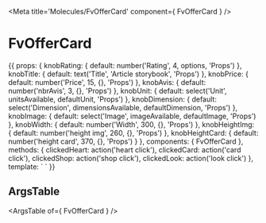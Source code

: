 
<Meta title='Molecules/FvOfferCard' component={ FvOfferCard } />

# FvOfferCard

<Canvas>
<Story name='Common' height='150px'>{{
  props: {
    knobRating: {
      default: number('Rating', 4, options, 'Props')
    },
    knobTitle: {
      default: text('Title', 'Article storybook', 'Props')
    },
    knobPrice: {
      default: number('Price', 15, {}, 'Props')
    },
    knobAvis: {
      default: number('nbrAvis', 3, {}, 'Props')
    },
    knobUnit: {
      default: select('Unit', unitsAvailable, defaultUnit, 'Props')
    },
    knobDimension: {
      default: select('Dimension', dimensionsAvailable, defaultDimension, 'Props')
    },
    knobImage: {
      default: select('Image', imageAvailable, defaultImage, 'Props')
    },
    knobWidth: {
      default: number('Width', 300, {}, 'Props')
    },
    knobHeightImg: {
      default: number('height img', 260, {}, 'Props')
    },
    knobHeightCard: {
      default: number('height card', 370, {}, 'Props')
    }
  },
  components: { FvOfferCard },
  methods: {
    clickedHeart: action('heart click'),
    clickedCard: action('card click'),
    clickedShop: action('shop click'),
    clickedLook: action('look click')
  },
  template: `<FvOfferCard
    :rating="knobRating"
    :article="knobTitle"
    :price="knobPrice"
    :nbrAvis="knobAvis"
    :unit="knobUnit"
    :dimension="knobDimension"
    :img="knobImage"
    :width="knobWidth"
    :height_img="knobHeightImg"
    :height="knobHeightCard"
    @offerCard:heartClicked="clickedHeart"
    @offerCard:lookClicked="clickedLook"
    @offerCard:shopClicked="clickedShop"
    @offerCard:clicked="clickedCard"
  >
  </FvOfferCard>`
}}</Story>
</Canvas>

## ArgsTable

<ArgsTable of={ FvOfferCard } />
